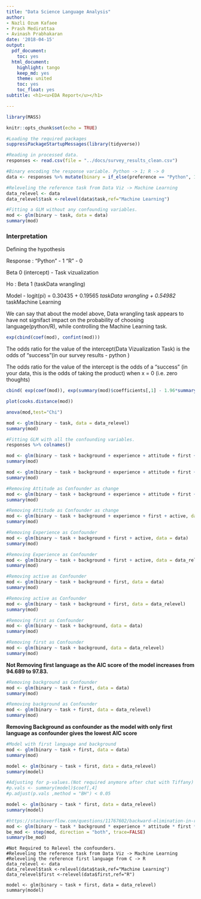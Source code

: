 ```yaml
---
title: "Data Science Language Analysis"
author:
- Nazli Ozum Kafaee
- Prash Medirattaa
- Avinash Prabhakaran
date: '2018-04-15'
output:
  pdf_document:
    toc: yes
  html_document:
    highlight: tango
    keep_md: yes
    theme: united
    toc: yes
    toc_float: yes
subtitle: <h1><u>EDA Report</u></h1>

---
```



```r

library(MASS)
```


```r
knitr::opts_chunk$set(echo = TRUE)
```



```r
#Loading the required packages
suppressPackageStartupMessages(library(tidyverse))
```

```r
#Reading in processed data. 
responses <- read.csv(file = "../docs/survey_results_clean.csv")
```


```r
#Binary encoding the response variable. Python -> 1; R -> 0 
data <- responses %>% mutate(binary = if_else(preference == "Python", 1, 0))

#Releveling the reference task from Data Viz -> Machine Learning
data_relevel <- data
data_relevel$task <-relevel(data$task,ref="Machine Learning")

#Fitting a GLM without any confounding variables.
mod <- glm(binary ~ task, data = data)
summary(mod)
```

### Interpretation 

Defining the hypothesis 

Response :   "Python" - 1
               "R"   -  0

Beta 0 (intercept) - Task vizualization

Ho : Beta 1 (taskData wrangling)

Model - logit(pi) = 0.30435 + 0.19565 *taskData wrangling + 0.54982 *taskMachine Learning

We can say that about the model above,  Data wrangling  task appears to have not signifact impact on the probability of choosing language(python/R), while controlling the Machine Learning task. 


```r
exp(cbind(coef(mod), confint(mod)))  
```

The odds ratio for the value of the intercept(Data Vizualization Task) is the odds of "success"(in our survey results - python )

The odds ratio for the value of the intercept is the odds of a "success" (in your data, this is the odds of taking the product) when x = 0 (i.e. zero thoughts)



```r
cbind( exp(coef(mod)), exp(summary(mod)$coefficients[,1] - 1.96*summary(mod)$coefficients[,2]), exp(summary(mod)$coefficients[,1] + 1.96*summary(mod)$coefficients[,2]) )
```





```r
plot(cooks.distance(mod))
```

```r
anova(mod,test="Chi")
```





```r
mod <- glm(binary ~ task, data = data_relevel)
summary(mod)
```


```r
#Fitting GLM with all the confounding variables.
responses %>% colnames()

mod <- glm(binary ~ task + background + experience + attitude + first + active, data = data)
summary(mod)
```



```r
mod <- glm(binary ~ task + background + experience + attitude + first + active, data = data_relevel)
summary(mod)
```


```r
#Removing Attitude as Confounder as change
mod <- glm(binary ~ task + background + experience + attitude + first + active, data = data)
summary(mod)
```


```r
#Removing Attitude as Confounder as change
mod <- glm(binary ~ task + background + experience + first + active, data = data_relevel)
summary(mod)
```


```r
#Removing Experience as Confounder
mod <- glm(binary ~ task + background + first + active, data = data)
summary(mod)
```



```r
#Removing Experience as Confounder
mod <- glm(binary ~ task + background + first + active, data = data_relevel)
summary(mod)
```





```r
#Removing active as Confounder
mod <- glm(binary ~ task + background + first, data = data)
summary(mod)
```



```r
#Removing active as Confounder
mod <- glm(binary ~ task + background + first, data = data_relevel)
summary(mod)
```



```r
#Removing first as Confounder
mod <- glm(binary ~ task + background, data = data)
summary(mod)
```



```r
#Removing first as Confounder
mod <- glm(binary ~ task + background, data = data_relevel)
summary(mod)
```


**Not Removing first language as the AIC score of the model increases from 94.689 to 97.83.**

```r
#Removing background as Confounder
mod <- glm(binary ~ task + first, data = data)
summary(mod)
```



```r
#Removing background as Confounder
mod <- glm(binary ~ task + first, data = data_relevel)
summary(mod)
```

**Removing Background as confounder as the model with only first language as confounder gives the lowest AIC score**



```r
#Model with first language and background
mod <- glm(binary ~ task + first, data = data)
summary(mod)
```

```r
model <- glm(binary ~ task + first, data = data_relevel)
summary(model)

#Adjusting for p-values.(Not required anymore after chat with Tiffany)
#p.vals <- summary(model)$coef[,4]
#p.adjust(p.vals ,method = "BH") < 0.05
```

```r
model <- glm(binary ~ task * first, data = data_relevel)
summary(model)
```

```r
#https://stackoverflow.com/questions/11767602/backward-elimination-in-r?utm_medium=organic&utm_source=google_rich_qa&utm_campaign=google_rich_qa
mod <- glm(binary ~ task * background * experience * attitude * first * active, data = data)
be_mod <- step(mod, direction = "both", trace=FALSE)
summary(be_mod)
```


```
#Not Required to Relevel the confounders.
#Releveling the reference task from Data Viz -> Machine Learning
#Releveling the reference first language from C -> R
data_relevel <- data
data_relevel$task <-relevel(data$task,ref="Machine Learning")
data_relevel$first <-relevel(data$first,ref="R")

model <- glm(binary ~ task + first, data = data_relevel)
summary(model)
```


